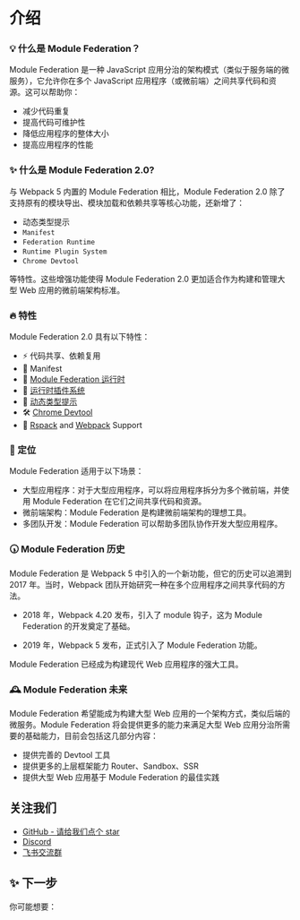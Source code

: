 # 介绍

### 💡 什么是 Module Federation？

Module Federation 是一种 JavaScript 应用分治的架构模式（类似于服务端的微服务），它允许你在多个 JavaScript 应用程序（或微前端）之间共享代码和资源。这可以帮助你：

- 减少代码重复
- 提高代码可维护性
- 降低应用程序的整体大小
- 提高应用程序的性能

### ✨ 什么是 Module Federation 2.0?

与 Webpack 5 内置的 Module Federation 相比，Module Federation 2.0 除了支持原有的模块导出、模块加载和依赖共享等核心功能，还新增了：
- 动态类型提示
- `Manifest`
- `Federation Runtime`
- `Runtime Plugin System`
- `Chrome Devtool`

等特性。这些增强功能使得 Module Federation 2.0 更加适合作为构建和管理大型 Web 应用的微前端架构标准。

### 🔥 特性

Module Federation 2.0 具有以下特性：

- ⚡ 代码共享、依赖复用
- 📝 Manifest
- 🎨 [Module Federation 运行时](../basic/runtime/runtime.mdx)
- 🧩 [运行时插件系统](../../plugin/dev/index.mdx)
- 🚀 [动态类型提示](../basic/type-prompt.mdx)
- 🛠️ [Chrome Devtool](../debug/chrome-devtool)
- 🦀 [Rspack](../basic/rspack) and [Webpack](../basic/webpack) Support


### 🎯 定位

Module Federation 适用于以下场景：

- 大型应用程序：对于大型应用程序，可以将应用程序拆分为多个微前端，并使用 Module Federation 在它们之间共享代码和资源。
- 微前端架构：Module Federation 是构建微前端架构的理想工具。
- 多团队开发：Module Federation 可以帮助多团队协作开发大型应用程序。

### 🕠 Module Federation 历史

Module Federation 是 Webpack 5 中引入的一个新功能，但它的历史可以追溯到 2017 年。当时，Webpack 团队开始研究一种在多个应用程序之间共享代码的方法。

- 2018 年，Webpack 4.20 发布，引入了 module 钩子，这为 Module Federation 的开发奠定了基础。

- 2019 年，Webpack 5 发布，正式引入了 Module Federation 功能。

Module Federation 已经成为构建现代 Web 应用程序的强大工具。

### 🕰️ Module Federation 未来

Module Federation 希望能成为构建大型 Web 应用的一个架构方式，类似后端的微服务。Module Federation 将会提供更多的能力来满足大型 Web 应用分治所需要的基础能力，目前会包括这几部分内容：

- 提供完善的 Devtool 工具
- 提供更多的上层框架能力 Router、Sandbox、SSR
- 提供大型 Web 应用基于 Module Federation 的最佳实践

## 关注我们

* [GitHub - 请给我们点个 star](https://github.com/module-federation/core)
* [Discord](https://discord.com/channels/1055442562959290389/1055442563718467637)
* [飞书交流群](https://applink.larkoffice.com/client/chat/chatter/add_by_link?link_token=a41s8f79-741f-41ba-8349-395d9a0e9662)


## ✨ 下一步

你可能想要：


<NextSteps>
  <Step
    href="/guide/start/quick-start"
    title="快速上手"
    description="了解如何使用 Module Federation"
  />
  <Step
    href="/guide/start/features"
    title="功能导航"
    description="了解 Module Federation 提供的所有功能"
  />
  <Step
    href="/configure/index"
    title="查阅配置"
    description="了解如何配置 Module Federation"
  />
</NextSteps>
